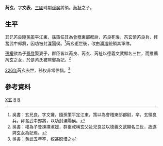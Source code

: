 '''芮玄'''{{BD|？||226年||catIdx=R}}，字'''文表'''，[[三國|三國]]時期[[孫吳|孫吳]]將領。[[芮祉|芮祉]]之子。

==生平==
其兄芮良隨[[孫策|孫策]]平江東，孫策任其為[[會稽|會稽]]東部都尉，芮良死後，芮玄領芮良兵，拜奮武中郎將，因功被封[[溧陽|溧陽]]侯。<ref>吳書：玄兄良，字文鸞，隨孫策平定江東，策以為會稽東部都尉，卒，玄領良兵，拜奮武中郎將，以功封溧陽侯。</ref>芮玄逝世後，改由[[潘濬|潘濬]]統領其軍隊。

[[孫權|孫權]]欲為子[[孫登_(太子)|孫登]]娶妻子，群臣皆以芮良、芮玄、芮祉以德義文武顯名三世，而推薦芮玄之女，於是芮氏被聘娶為妃。<ref>吳書：權為子登揀擇淑媛，群臣咸稱玄父祉兄良並以德義文武顯名三世，故遂娉玄女為妃焉。</ref>

[[226年|226年]]芮玄去世，孙权非常怜惜。<ref>吳書：黄武五年卒，权甚愍惜之</ref>

==參考資料==
{{reflist}}
{{三國人物小作品}}

[[Category:芮姓|X玄]]
[[Category:东吴列侯|B]]
[[Category:东吴军事人物|B]]